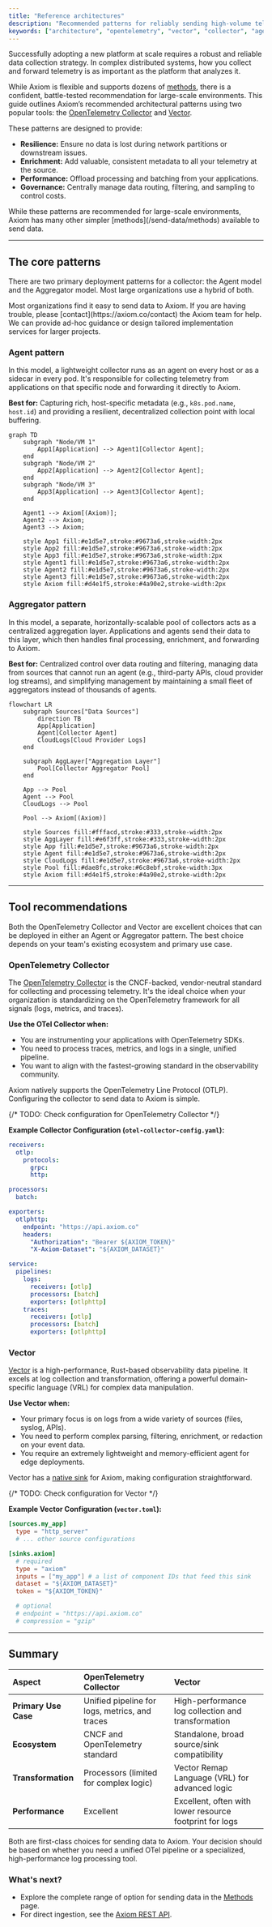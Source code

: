 ```yaml
---
title: "Reference architectures"
description: "Recommended patterns for reliably sending high-volume telemetry to Axiom using industry-standard collectors like OpenTelemetry and Vector."
keywords: ["architecture", "opentelemetry", "vector", "collector", "agent", "aggregator", "scalability", "resilience", "patterns", "otel"]
---
```


Successfully adopting a new platform at scale requires a robust and reliable data collection strategy. In complex distributed systems, how you collect and forward telemetry is as important as the platform that analyzes it.

While Axiom is flexible and supports dozens of [methods](/send-data/methods), there is a confident, battle-tested recommendation for large-scale environments. This guide outlines Axiom’s recommended architectural patterns using two popular tools: the [OpenTelemetry Collector](https://opentelemetry.io/docs/collector/) and [Vector](https://vector.dev/).

These patterns are designed to provide:
* **Resilience:** Ensure no data is lost during network partitions or downstream issues.
* **Enrichment:** Add valuable, consistent metadata to all your telemetry at the source.
* **Performance:** Offload processing and batching from your applications.
* **Governance:** Centrally manage data routing, filtering, and sampling to control costs.

<Tip>
While these patterns are recommended for large-scale environments, Axiom has many other simpler [methods](/send-data/methods) available to send data.
</Tip>

---

## The core patterns

There are two primary deployment patterns for a collector: the Agent model and the Aggregator model. Most large organizations use a hybrid of both.

<Tip>
Most organizations find it easy to send data to Axiom. If you are having trouble, please [contact](https://axiom.co/contact) the Axiom team for help. We can provide ad-hoc guidance or design tailored implementation services for larger projects.
</Tip>

### Agent pattern

In this model, a lightweight collector runs as an agent on every host or as a sidecar in every pod. It's responsible for collecting telemetry from applications on that specific node and forwarding it directly to Axiom.

**Best for:** Capturing rich, host-specific metadata (e.g., `k8s.pod.name`, `host.id`) and providing a resilient, decentralized collection point with local buffering.

```mermaid
graph TD
    subgraph "Node/VM 1"
        App1[Application] --> Agent1[Collector Agent];
    end
    subgraph "Node/VM 2"
        App2[Application] --> Agent2[Collector Agent];
    end
    subgraph "Node/VM 3"
        App3[Application] --> Agent3[Collector Agent];
    end

    Agent1 --> Axiom[(Axiom)];
    Agent2 --> Axiom;
    Agent3 --> Axiom;
    
    style App1 fill:#e1d5e7,stroke:#9673a6,stroke-width:2px
    style App2 fill:#e1d5e7,stroke:#9673a6,stroke-width:2px
    style App3 fill:#e1d5e7,stroke:#9673a6,stroke-width:2px
    style Agent1 fill:#e1d5e7,stroke:#9673a6,stroke-width:2px
    style Agent2 fill:#e1d5e7,stroke:#9673a6,stroke-width:2px
    style Agent3 fill:#e1d5e7,stroke:#9673a6,stroke-width:2px
    style Axiom fill:#d4e1f5,stroke:#4a90e2,stroke-width:2px
```

### Aggregator pattern

In this model, a separate, horizontally-scalable pool of collectors acts as a centralized aggregation layer. Applications and agents send their data to this layer, which then handles final processing, enrichment, and forwarding to Axiom.

**Best for:** Centralized control over data routing and filtering, managing data from sources that cannot run an agent (e.g., third-party APIs, cloud provider log streams), and simplifying management by maintaining a small fleet of aggregators instead of thousands of agents.

```mermaid
flowchart LR
    subgraph Sources["Data Sources"]
        direction TB
        App[Application]
        Agent[Collector Agent]
        CloudLogs[Cloud Provider Logs]
    end
    
    subgraph AggLayer["Aggregation Layer"]
        Pool[Collector Aggregator Pool]
    end
    
    App --> Pool
    Agent --> Pool
    CloudLogs --> Pool
    
    Pool --> Axiom[(Axiom)]
    
    style Sources fill:#fffacd,stroke:#333,stroke-width:2px
    style AggLayer fill:#e6f3ff,stroke:#333,stroke-width:2px
    style App fill:#e1d5e7,stroke:#9673a6,stroke-width:2px
    style Agent fill:#e1d5e7,stroke:#9673a6,stroke-width:2px
    style CloudLogs fill:#e1d5e7,stroke:#9673a6,stroke-width:2px
    style Pool fill:#dae8fc,stroke:#6c8ebf,stroke-width:3px
    style Axiom fill:#d4e1f5,stroke:#4a90e2,stroke-width:2px
```

---

## Tool recommendations

Both the OpenTelemetry Collector and Vector are excellent choices that can be deployed in either an Agent or Aggregator pattern. The best choice depends on your team's existing ecosystem and primary use case.

### OpenTelemetry Collector

The [OpenTelemetry Collector](https://opentelemetry.io/docs/collector/) is the CNCF-backed, vendor-neutral standard for collecting and processing telemetry. It's the ideal choice when your organization is standardizing on the OpenTelemetry framework for all signals (logs, metrics, and traces).

**Use the OTel Collector when:**
* You are instrumenting your applications with OpenTelemetry SDKs.
* You need to process traces, metrics, and logs in a single, unified pipeline.
* You want to align with the fastest-growing standard in the observability community.

Axiom natively supports the OpenTelemetry Line Protocol (OTLP). Configuring the collector to send data to Axiom is simple.

{/* TODO: Check configuration for OpenTelemetry Collector */}

**Example Collector Configuration (`otel-collector-config.yaml`):**
```yaml
receivers:
  otlp:
    protocols:
      grpc:
      http:

processors:
  batch:

exporters:
  otlphttp:
    endpoint: "https://api.axiom.co"
    headers:
      "Authorization": "Bearer ${AXIOM_TOKEN}"
      "X-Axiom-Dataset": "${AXIOM_DATASET}"

service:
  pipelines:
    logs:
      receivers: [otlp]
      processors: [batch]
      exporters: [otlphttp]
    traces:
      receivers: [otlp]
      processors: [batch]
      exporters: [otlphttp]
```

### Vector

[Vector](https://vector.dev/) is a high-performance, Rust-based observability data pipeline. It excels at log collection and transformation, offering a powerful domain-specific language (VRL) for complex data manipulation.

**Use Vector when:**
* Your primary focus is on logs from a wide variety of sources (files, syslog, APIs).
* You need to perform complex parsing, filtering, enrichment, or redaction on your event data.
* You require an extremely lightweight and memory-efficient agent for edge deployments.

Vector has a [native sink](https://vector.dev/docs/reference/configuration/sinks/axiom/) for Axiom, making configuration straightforward.

{/* TODO: Check configuration for Vector */}

**Example Vector Configuration (`vector.toml`):**
```toml
[sources.my_app]
  type = "http_server"
  # ... other source configurations

[sinks.axiom]
  # required
  type = "axiom"
  inputs = ["my_app"] # a list of component IDs that feed this sink
  dataset = "${AXIOM_DATASET}"
  token = "${AXIOM_TOKEN}"

  # optional
  # endpoint = "https://api.axiom.co"
  # compression = "gzip"
```

---

## Summary

| Aspect | OpenTelemetry Collector | Vector |
|:---|:---|:---|
| **Primary Use Case** | Unified pipeline for logs, metrics, and traces | High-performance log collection and transformation |
| **Ecosystem** | CNCF and OpenTelemetry standard | Standalone, broad source/sink compatibility |
| **Transformation** | Processors (limited for complex logic) | Vector Remap Language (VRL) for advanced logic |
| **Performance** | Excellent | Excellent, often with lower resource footprint for logs |

Both are first-class choices for sending data to Axiom. Your decision should be based on whether you need a unified OTel pipeline or a specialized, high-performance log processing tool.

### What's next?

* Explore the complete range of option for sending data in the [Methods](/send-data/methods) page.
* For direct ingestion, see the [Axiom REST API](/restapi/introduction).